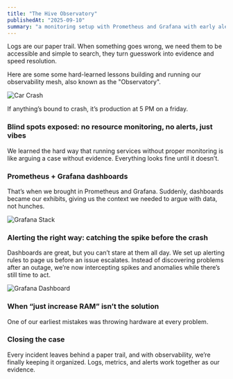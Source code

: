 ```yaml
---
title: "The Hive Observatory"
publishedAt: "2025-09-10"
summary: "a monitoring setup with Prometheus and Grafana with early alerts."
---
```


Logs are our paper trail. When something goes wrong, we need them to be accessible and simple to search, they turn guesswork into evidence and speed resolution.

Here are some some hard-learned lessons building and running our observability mesh, also known as the "Observatory".

![Car Crash](https://media1.tenor.com/m/gkrf_4O0tVMAAAAd/family-guy-car-crash.gif)

If anything’s bound to crash, it’s production at 5 PM on a friday.

### Blind spots exposed: no resource monitoring, no alerts, just vibes

We learned the hard way that running services without proper monitoring is like arguing a
case without evidence. Everything looks fine until it doesn’t.

### Prometheus + Grafana dashboards

That’s when we brought in Prometheus and Grafana. Suddenly, dashboards became our exhibits,
giving us the context we needed to argue with data, not hunches.

![Grafana Stack](/images/grafana-stack.webp)

### Alerting the right way: catching the spike before the crash

Dashboards are great, but you can’t stare at them all day.
We set up alerting rules to page us before an issue escalates.
Instead of discovering problems after an outage,
we’re now intercepting spikes and anomalies while there’s still time to act.

![Grafana Dashboard](/images/grafana-dashboard.webp)

### When “just increase RAM” isn’t the solution

One of our earliest mistakes was throwing hardware at every problem.

### Closing the case

Every incident leaves behind a paper trail, and with observability,
we’re finally keeping it organized. Logs, metrics, and alerts work together as our evidence.
